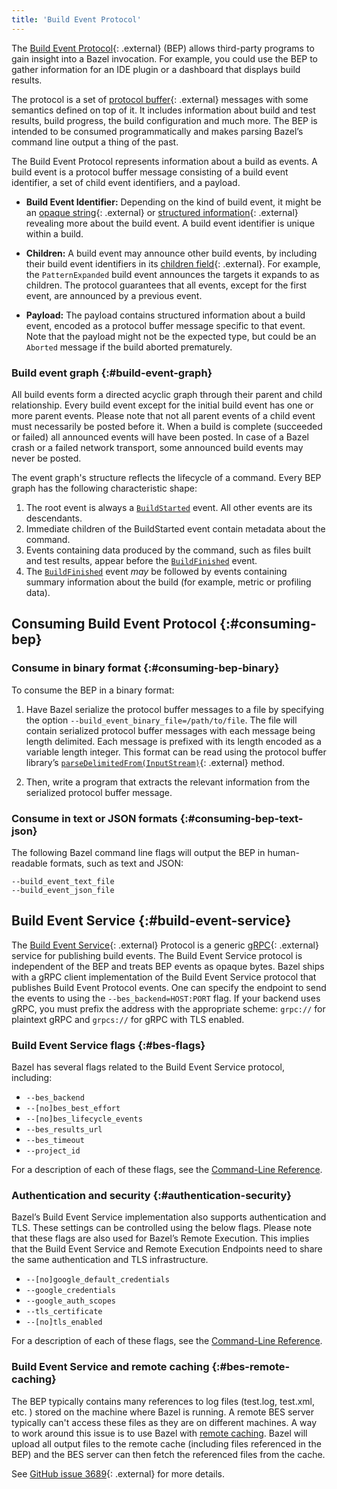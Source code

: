 ```yaml
---
title: 'Build Event Protocol'
---
```


The [Build Event
Protocol](https://github.com/bazelbuild/bazel/blob/master/src/main/java/com/google/devtools/build/lib/buildeventstream/proto/build_event_stream.proto){: .external}
(BEP) allows third-party programs to gain insight into a Bazel invocation. For
example, you could use the BEP to gather information for an IDE
plugin or a dashboard that displays build results.

The protocol is a set of [protocol
buffer](https://developers.google.com/protocol-buffers/){: .external} messages with some
semantics defined on top of it. It includes information about build and test
results, build progress, the build configuration and much more. The BEP is
intended to be consumed programmatically and makes parsing Bazel’s
command line output a thing of the past.

The Build Event Protocol represents information about a build as events. A
build event is a protocol buffer message consisting of a build event identifier,
a set of child event identifiers, and a payload.

*  __Build Event Identifier:__ Depending on the kind of build event, it might be
an [opaque
string](https://github.com/bazelbuild/bazel/blob/16a107d/src/main/java/com/google/devtools/build/lib/buildeventstream/proto/build_event_stream.proto#L91){: .external}
or [structured
information](https://github.com/bazelbuild/bazel/blob/16a107d/src/main/java/com/google/devtools/build/lib/buildeventstream/proto/build_event_stream.proto#L123){: .external}
revealing more about the build event. A build event identifier is unique within
a build.

*  __Children:__ A build event may announce other build events, by including
their build event identifiers in its [children
field](https://github.com/bazelbuild/bazel/blob/16a107d/src/main/java/com/google/devtools/build/lib/buildeventstream/proto/build_event_stream.proto#L469){: .external}.
For example, the `PatternExpanded` build event announces the targets it expands
to as children. The protocol guarantees that all events, except for the first
event, are announced by a previous event.

* __Payload:__ The payload contains structured information about a build event,
encoded as a protocol buffer message specific to that event. Note that the
payload might not be the expected type, but could be an `Aborted` message
if the build aborted prematurely.

### Build event graph {:#build-event-graph}

All build events form a directed acyclic graph through their parent and child
relationship. Every build event except for the initial build event has one or
more parent events. Please note that not all parent events of a child event must
necessarily be posted before it. When a build is complete (succeeded or failed)
all announced events will have been posted. In case of a Bazel crash or a failed
network transport, some announced build events may never be posted.

The event graph's structure reflects the lifecycle of a command. Every BEP
graph has the following characteristic shape:

1. The root event is always a [`BuildStarted`](/versions/7.3.0/remote/bep-glossary#buildstarted)
   event. All other events are its descendants.
1. Immediate children of the BuildStarted event contain metadata about the
   command.
1. Events containing data produced by the command, such as files built and test
   results, appear before the [`BuildFinished`](/versions/7.3.0/remote/bep-glossary#buildfinished)
   event.
1. The [`BuildFinished`](/versions/7.3.0/remote/bep-glossary#buildfinished) event *may* be followed
   by events containing summary information about the build (for example, metric
   or profiling data).

## Consuming Build Event Protocol {:#consuming-bep}

### Consume in binary format {:#consuming-bep-binary}

To consume the BEP in a binary format:

1. Have Bazel serialize the protocol buffer messages to a file by specifying the
   option `--build_event_binary_file=/path/to/file`. The file will contain
   serialized protocol buffer messages with each message being length delimited.
   Each message is prefixed with its length encoded as a variable length integer.
   This format can be read using the protocol buffer library’s
   [`parseDelimitedFrom(InputStream)`](https://developers.google.com/protocol-buffers/docs/reference/java/com/google/protobuf/AbstractParser#parseDelimitedFrom-java.io.InputStream-){: .external}
   method.

2. Then, write a program that extracts the relevant information from the
   serialized protocol buffer message.

### Consume in text or JSON formats {:#consuming-bep-text-json}

The following Bazel command line flags will output the BEP in
human-readable formats, such as text and JSON:

```
--build_event_text_file
--build_event_json_file
```

## Build Event Service {:#build-event-service}

The [Build Event
Service](https://github.com/googleapis/googleapis/blob/master/google/devtools/build/v1/publish_build_event.proto){: .external}
Protocol is a generic [gRPC](https://www.grpc.io){: .external} service for publishing build events. The Build Event
Service protocol is independent of the BEP and treats BEP events as opaque bytes.
Bazel ships with a gRPC client implementation of the Build Event Service protocol that
publishes Build Event Protocol events. One can specify the endpoint to send the
events to using the `--bes_backend=HOST:PORT` flag. If your backend uses gRPC,
you must prefix the address with the appropriate scheme: `grpc://` for plaintext
gRPC and `grpcs://` for gRPC with TLS enabled.

### Build Event Service flags {:#bes-flags}

Bazel has several flags related to the Build Event Service protocol, including:

*  `--bes_backend`
*  `--[no]bes_best_effort`
*  `--[no]bes_lifecycle_events`
*  `--bes_results_url`
*  `--bes_timeout`
*  `--project_id`

For a description of each of these flags, see the
[Command-Line Reference](/versions/7.3.0/reference/command-line-reference).

### Authentication and security {:#authentication-security}

Bazel’s Build Event Service implementation also supports authentication and TLS.
These settings can be controlled using the below flags. Please note that these
flags are also used for Bazel’s Remote Execution. This implies that the Build
Event Service and Remote Execution Endpoints need to share the same
authentication and TLS infrastructure.

*  `--[no]google_default_credentials`
*  `--google_credentials`
*  `--google_auth_scopes`
*  `--tls_certificate`
*  `--[no]tls_enabled`

For a description of each of these flags, see the
[Command-Line Reference](/versions/7.3.0/reference/command-line-reference).

### Build Event Service and remote caching {:#bes-remote-caching}

The BEP typically contains many references to log files (test.log, test.xml,
etc. ) stored on the machine where Bazel is running. A remote BES server
typically can't access these files as they are on different machines. A way to
work around this issue is to use Bazel with [remote
caching](/remote/caching).
Bazel will upload all output files to the remote cache (including files
referenced in the BEP) and the BES server can then fetch the referenced files
from the cache.

See [GitHub issue 3689](https://github.com/bazelbuild/bazel/issues/3689){: .external} for
more details.
